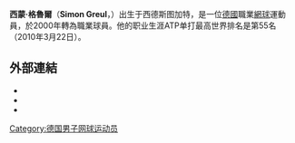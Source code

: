 {{expand|time=2011-02-11}}
{{Infobox 网球
|姓名=Simon Greul
|照片=Greul 2009 US Open 01.jpg
|国籍={{GER}}
|生年=1981年
|生日=4月13日
|出生地=[[德國|德國]]，[[斯图加特|斯图加特]]
|居住地=德國，斯图加特
|身高=185
|体重=80
|持拍手=右
|反拍=
|转职业年=2000年
|球拍=
|球衣=
|球鞋=
|单打最高排名=55（2010年3月22日）
|双打最高排名=121（2010年4月12日）
|现单打排名=
|现双打排名=
|单打冠军头衔=0
|双打冠军头衔=0
|职业战绩=
|奖金=1,118,373[[美元|美元]]
|澳网最好成绩=第一輪（2007、2010、2011）
|法网最好成绩=第一輪（2008、2009、2010）
|温网最好成绩=第二輪（2009）
|美网最好成绩=第二輪（2009）
|大满贯个数=
|奥运会最好成绩=
}}

'''西蒙·格魯爾'''（'''Simon Greul'''，{{bd|1981年|4月13日}}）出生于西德斯图加特，是一位[[德國|德國]]職業[[網球|網球]]運動員，於2000年轉為職業球員。他的职业生涯ATP单打最高世界排名是第55名（2010年3月22日）。

== 外部連結 ==
{{Commonscat|Simon Greul}}
* {{ATP|G511}}
* {{ITF Profile|id=10022233}}
* {{DavisCupplayerlink|10022233}}

{{DEFAULTSORT:Greul, Simon}}

[[Category:德国男子网球运动员|Category:德国男子网球运动员]]